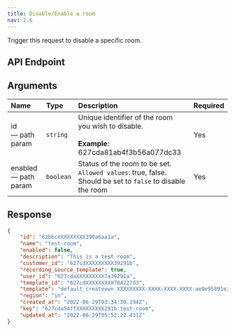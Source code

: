 ```yaml
---
title: Disable/Enable a room
nav: 2.6
---
```


Trigger this request to disable a specific room.

## API Endpoint

<DeleteRequest title="https://api.100ms.live/v2/rooms/<room_id>" />

## Arguments

| Name                       | Type      | Description                                                                                                         | Required |
| :------------------------- | :-------- | :------------------------------------------------------------------------------------------------------------------ | :------- |
| id <br/> — path param      | `string`  | Unique identifier of the room you wish to disable. <br/><br/>**Example**: 627cda81ab4f3b56a077dc33                  | Yes      |
| enabled <br/> — path param | `boolean` | Status of the room to be set. <br/>`Allowed values`: true, false. <br/>Should be set to `false` to disable the room | Yes      |

## Response

```json
{
    "id": "62bbcXXXXXXXXX390a6aa1a",
    "name": "test-room",
    "enabled": false,
    "description": "This is a test room",
    "customer_id": "627cdXXXXXXXXX39291b",
    "recording_source_template": true,
    "user_id": "627cdaXXXXXXXXX7a39291a",
    "template_id": "627cdXXXXXXXXX784227d3",
    "template": "default_createown_XXXXXXXXX-XXXX-XXXX-XXXX-ae9e95891e31",
    "region": "in",
    "created_at": "2022-06-29T03:34:30.194Z",
    "key": "627cda54ffXXXXXXXXX291b:test-room",
    "updated_at": "2022-06-29T05:52:22.431Z"
}
```

